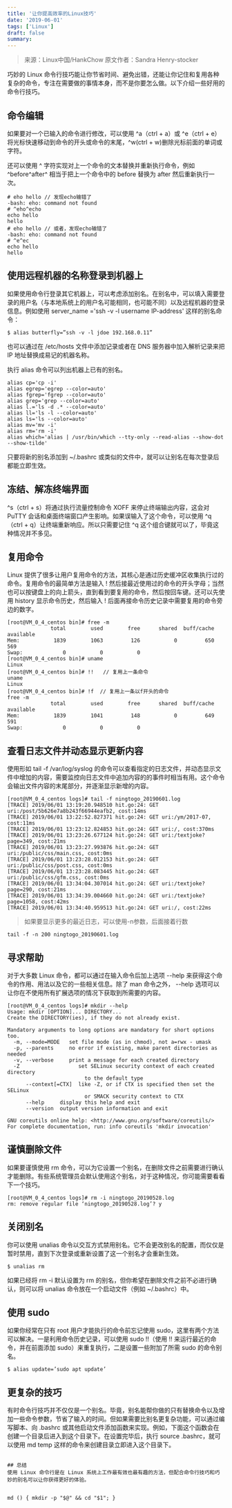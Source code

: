 ```yaml
---
title: '让你提高效率的Linux技巧'
date: '2019-06-01'
tags: ['Linux']
draft: false
summary: 
---
```


> 来源：Linux中国/HankChow
> 原文作者：Sandra Henry-stocker

巧妙的 Linux 命令行技巧能让你节省时间、避免出错，还能让你记住和复用各种复杂的命令，专注在需要做的事情本身，而不是你要怎么做。以下介绍一些好用的命令行技巧。

## 命令编辑
如果要对一个已输入的命令进行修改，可以使用 ^a（ctrl + a）或 ^e（ctrl + e）将光标快速移动到命令的开头或命令的末尾，^w(ctrl + w)删除光标前面的单词或字符。

还可以使用 ^ 字符实现对上一个命令的文本替换并重新执行命令，例如 ^before^after^ 相当于把上一个命令中的 before 替换为 after 然后重新执行一次。
```
# eho hello // 发现echo输错了
-bash: eho: command not found
# ^eho^echo
echo hello
hello
# eho hello // 或者，发现echo输错了
-bash: eho: command not found
# ^e^ec
echo hello
hello
```

## 使用远程机器的名称登录到机器上
如果使用命令行登录其它机器上，可以考虑添加别名。在别名中，可以填入需要登录的用户名（与本地系统上的用户名可能相同，也可能不同）以及远程机器的登录信息。例如使用 server_name ='ssh -v -l username IP-address' 这样的别名命令：
```
$ alias butterfly=”ssh -v -l jdoe 192.168.0.11”
```
也可以通过在 /etc/hosts 文件中添加记录或者在 DNS 服务器中加入解析记录来把 IP 地址替换成易记的机器名称。

执行 alias 命令可以列出机器上已有的别名。
```
alias cp='cp -i'
alias egrep='egrep --color=auto'
alias fgrep='fgrep --color=auto'
alias grep='grep --color=auto'
alias l.='ls -d .* --color=auto'
alias ll='ls -l --color=auto'
alias ls='ls --color=auto'
alias mv='mv -i'
alias rm='rm -i'
alias which='alias | /usr/bin/which --tty-only --read-alias --show-dot --show-tilde'
```
只要将新的别名添加到 ~/.bashrc 或类似的文件中，就可以让别名在每次登录后都能立即生效。

## 冻结、解冻终端界面
^s（ctrl + s）将通过执行流量控制命令 XOFF 来停止终端输出内容，这会对 PuTTY 会话和桌面终端窗口产生影响。如果误输入了这个命令，可以使用 ^q（ctrl + q）让终端重新响应。所以只需要记住 ^q 这个组合键就可以了，毕竟这种情况并不多见。

## 复用命令
Linux 提供了很多让用户复用命令的方法，其核心是通过历史缓冲区收集执行过的命令。复用命令的最简单方法是输入 ! 然后接最近使用过的命令的开头字母；当然也可以按键盘上的向上箭头，直到看到要复用的命令，然后按回车键。还可以先使用 history 显示命令历史，然后输入 ! 后面再接命令历史记录中需要复用的命令旁边的数字。
```
[root@VM_0_4_centos bin]# free -m
              total        used        free      shared  buff/cache   available
Mem:           1839        1063         126           0         650         569
Swap:             0           0           0
[root@VM_0_4_centos bin]# uname
Linux
[root@VM_0_4_centos bin]# !!   // 复用上一条命令
uname
Linux
[root@VM_0_4_centos bin]# !f  // 复用上一条以f开头的命令
free -m
              total        used        free      shared  buff/cache   available
Mem:           1839        1041         148           0         649         591
Swap:             0           0           0
```

## 查看日志文件并动态显示更新内容
使用形如 tail -f /var/log/syslog 的命令可以查看指定的日志文件，并动态显示文件中增加的内容，需要监控向日志文件中追加内容的的事件时相当有用。这个命令会输出文件内容的末尾部分，并逐渐显示新增的内容。
```
[root@VM_0_4_centos logs]# tail -f ningtogo_20190601.log
[TRACE] 2019/06/01 13:19:20.948510 hit.go:24: GET uri:/post/5b626e7a8b243f66944eafb2, cost:14ms
[TRACE] 2019/06/01 13:22:52.827371 hit.go:24: GET uri:/ym/2017-07, cost:11ms
[TRACE] 2019/06/01 13:23:12.824853 hit.go:24: GET uri:/, cost:370ms
[TRACE] 2019/06/01 13:23:26.677124 hit.go:24: GET uri:/textjoke?page=349, cost:21ms
[TRACE] 2019/06/01 13:23:27.993876 hit.go:24: GET uri:/public/css/main.css, cost:0ms
[TRACE] 2019/06/01 13:23:28.012153 hit.go:24: GET uri:/public/css/post.css, cost:0ms
[TRACE] 2019/06/01 13:23:28.083445 hit.go:24: GET uri:/public/css/gfm.css, cost:0ms
[TRACE] 2019/06/01 13:34:04.307014 hit.go:24: GET uri:/textjoke?page=290, cost:21ms
[TRACE] 2019/06/01 13:34:39.004660 hit.go:24: GET uri:/textjoke?page=1058, cost:42ms
[TRACE] 2019/06/01 13:34:40.959513 hit.go:24: GET uri:/, cost:22ms
```
> 如果要显示更多的最近日志，可以使用-n参数，后面接着行数
```
tail -f -n 200 ningtogo_20190601.log
```

## 寻求帮助
对于大多数 Linux 命令，都可以通过在输入命令后加上选项 --help 来获得这个命令的作用、用法以及它的一些相关信息。除了 man 命令之外， --help 选项可以让你在不使用所有扩展选项的情况下获取到所需要的内容。
```
[root@VM_0_4_centos logs]# mkdir --help
Usage: mkdir [OPTION]... DIRECTORY...
Create the DIRECTORY(ies), if they do not already exist.

Mandatory arguments to long options are mandatory for short options too.
  -m, --mode=MODE   set file mode (as in chmod), not a=rwx - umask
  -p, --parents     no error if existing, make parent directories as needed
  -v, --verbose     print a message for each created directory
  -Z                   set SELinux security context of each created directory
                         to the default type
      --context[=CTX]  like -Z, or if CTX is specified then set the SELinux
                         or SMACK security context to CTX
      --help     display this help and exit
      --version  output version information and exit

GNU coreutils online help: <http://www.gnu.org/software/coreutils/>
For complete documentation, run: info coreutils 'mkdir invocation'
```

## 谨慎删除文件
如果要谨慎使用 rm 命令，可以为它设置一个别名，在删除文件之前需要进行确认才能删除。有些系统管理员会默认使用这个别名，对于这种情况，你可能需要看看下一个技巧。
```
[root@VM_0_4_centos logs]# rm -i ningtogo_20190528.log
rm: remove regular file ‘ningtogo_20190528.log’? y
```

## 关闭别名
你可以使用 unalias 命令以交互方式禁用别名。它不会更改别名的配置，而仅仅是暂时禁用，直到下次登录或重新设置了这一个别名才会重新生效。
```
$ unalias rm
```
如果已经将 rm -i 默认设置为 rm 的别名，但你希望在删除文件之前不必进行确认，则可以将 unalias 命令放在一个启动文件（例如 ~/.bashrc）中。

## 使用 sudo

如果你经常在只有 root 用户才能执行的命令前忘记使用 sudo，这里有两个方法可以解决。一是利用命令历史记录，可以使用 sudo !!（使用 !! 来运行最近的命令，并在前面添加 sudo）来重复执行，二是设置一些附加了所需 sudo 的命令别名。
```
$ alias update=’sudo apt update’
```

## 更复杂的技巧
有时命令行技巧并不仅仅是一个别名。毕竟，别名能帮你做的只有替换命令以及增加一些命令参数，节省了输入的时间。但如果需要比别名更复杂功能，可以通过编写脚本、向 .bashrc 或其他启动文件添加函数来实现。例如，下面这个函数会在创建一个目录后进入到这个目录下。在设置完毕后，执行 source .bashrc，就可以使用 md temp 这样的命令来创建目录立即进入这个目录下。

```

## 总结
使用 Linux 命令行是在 Linux 系统上工作最有效也最有趣的方法，但配合命令行技巧和巧妙的别名可以让你获得更好的体验。


md () { mkdir -p "$@" && cd "$1"; }
```